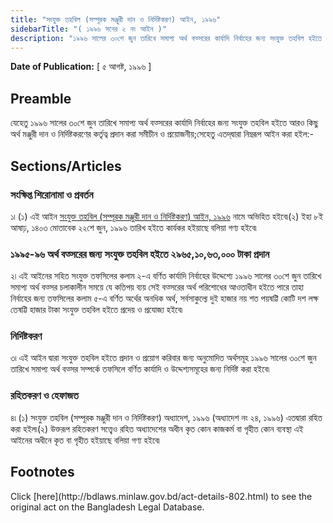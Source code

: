```yaml
---
title: "সংযুক্ত তহবিল (সম্পূরক মঞ্জুরী দান ও নির্দিষ্টকরণ) আইন, ১৯৯৬"
sidebarTitle: "( ১৯৯৬ সনের ২ নং আইন )"
description: "১৯৯৬ সালের ৩০শে জুন তারিখে সমাপ্য অর্থ বত্সরের কার্যাদি নির্বাহের জন্য সংযুক্ত তহবিল হইতে সম্পূরক অর্থ মঞ্জুরী দান ও নির্দিষ্টকরণের কর্তৃত্ব প্রদানের জন্য প্রণীত আইন৷"
---
```


**Date of Publication:** [ ৫ আগষ্ট, ১৯৯৬ ]

## Preamble

যেহেতু ১৯৯৬ সালের ৩০শে জুন তারিখে সমাপ্য অর্থ বত্সরের কার্যাদি নির্বাহের জন্য সংযুক্ত তহবিল হইতে আরও কিছু অর্থ মঞ্জুরী দান ও নির্দিষ্টকরণের কর্তৃত্ব প্রদান করা সমীচীন ও প্রয়োজনীয়;সেহেতু এতদ্‌দ্বারা নিম্নরূপ আইন করা হইল:-

## Sections/Articles

### সংক্ষিপ্ত শিরোনামা ও প্রবর্তন

১৷ (১) এই আইন [সংযুক্ত তহবিল (সম্পূরক মঞ্জুরী দান ও নির্দিষ্টকরণ) আইন, ১৯৯৬](/act-802.html "সংযুক্ত তহবিল (সম্পূরক মঞ্জুরী দান ও নির্দিষ্টকরণ) আইন, ১৯৯৬") নামে অভিহিত হইবে৷(২) ইহা ৮ই আষাঢ়, ১৪০৩ মোতাবেক ২২শে জুন, ১৯৯৬ তারিখ হইতে কার্যকর হইয়াছে বলিয়া গণ্য হইবে৷

### ১৯৯৫-৯৬ অর্থ বত্সরের জন্য সংযুক্ত তহবিল হইতে ২৯৬৫,১০,৬৩,০০০ টাকা প্রদান

২৷ এই আইনের সহিত সংযুক্ত তফসিলের কলাম ২-এ বর্ণিত কার্যাদি নির্বাহের উদ্দেশ্যে ১৯৯৬ সালের ৩০শে জুন তারিখে সমাপ্য অর্থ বত্সর চলাকালীন সময়ে যে কতিপয় ব্যয় সেই বত্সরের অর্থ পরিশোধের আওতাধীন হইতে পারে তাহা নির্বাহের জন্য তফসিলের কলাম ৫-এ বর্ণিত অর্থের অনধিক অর্থ, সর্বসাকুল্যে দুই হাজার নয় শত পয়ষট্টি কোটি দশ লক্ষ তেষট্টি হাজার টাকা সংযুক্ত তহবিল হইতে প্রদেয় ও প্রযোজ্য হইবে৷

### নির্দিষ্টকরণ

৩৷ এই আইন দ্বারা সংযুক্ত তহবিল হইতে প্রদান ও প্রয়োগ করিবার জন্য অনুমোদিত অর্থসমূহ ১৯৯৬ সালের ৩০শে জুন তারিখে সমাপ্য অর্থ বত্সর সম্পর্কে তফসিলে বর্ণিত কার্যাদি ও উদ্দেশ্যসমূহের জন্য নির্দিষ্ট করা হইবে৷

### রহিতকরণ ও হেফাজত

৪৷ (১) সংযুক্ত তহবিল (সম্পূরক মঞ্জুরী দান ও নির্দিষ্টকরণ) অধ্যাদেশ, ১৯৯৬ (অধ্যাদেশ নং ২৪, ১৯৯৬) এতদ্বারা রহিত করা হইল৷(২) উক্তরূপ রহিতকরণ সত্ত্বেও রহিত অধ্যাদেশের অধীন কৃত কোন কাজকর্ম বা গৃহীত কোন ব্যবস্থা এই আইনের অধীনে কৃত বা গৃহীত হইয়াছে বলিয়া গণ্য হইবে৷

## Footnotes

<Note>
  Click [here](http://bdlaws.minlaw.gov.bd/act-details-802.html) to see the original act on the Bangladesh Legal Database.
</Note>
